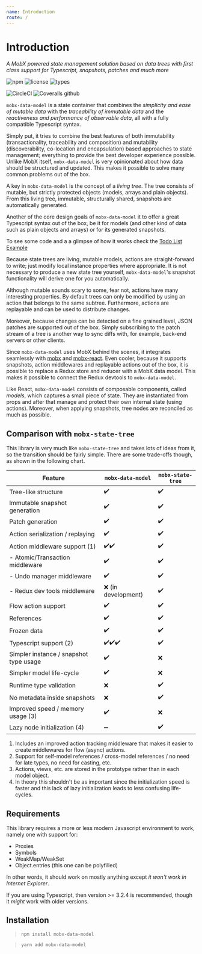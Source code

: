 ```yaml
---
name: Introduction
route: /
---
```


# Introduction

_A MobX powered state management solution based on data trees with first class support for Typescript, snapshots, patches and much more_

![npm](https://img.shields.io/npm/v/mobx-data-model.svg?style=flat-square&logo=npm)
![license](https://img.shields.io/npm/l/mobx-data-store.svg?style=flat-square)
![types](https://img.shields.io/npm/types/mobx-data-store.svg?style=flat-square&logo=typescript)

![CircleCI](https://img.shields.io/circleci/build/github/xaviergonz/mobx-data-model.svg?style=flat-square&logo=circleci)
![Coveralls github](https://img.shields.io/coveralls/github/xaviergonz/mobx-data-model.svg?style=flat-square&logo=coveralls)

`mobx-data-model` is a state container that combines the _simplicity and ease of mutable data_ with the _traceability of immutable data_ and the _reactiveness and performance of observable data_, all with a fully compatible Typescript syntax.

Simply put, it tries to combine the best features of both immutability (transactionality, traceability and composition) and mutability (discoverability, co-location and encapsulation) based approaches to state management; everything to provide the best developer experience possible.
Unlike MobX itself, `mobx-data-model` is very opinionated about how data should be structured and updated.
This makes it possible to solve many common problems out of the box.

A key in `mobx-data-model` is the concept of a _living tree_. The tree consists of mutable, but strictly protected objects (models, arrays and plain objects).
From this living tree, immutable, structurally shared, snapshots are automatically generated.

Another of the core design goals of `mobx-data-model` it to offer a great Typescript syntax out of the box, be it for models (and other kind of data such as plain objects and arrays) or for its generated snapshots.

To see some code and a a glimpse of how it works check the [Todo List Example](./examples/todoList)

Because state trees are living, mutable models, actions are straight-forward to write; just modify local instance properties where appropriate. It is not necessary to produce a new state tree yourself, `mobx-data-model`'s snapshot functionality will derive one for you automatically.

Although mutable sounds scary to some, fear not, actions have many interesting properties.
By default trees can only be modified by using an action that belongs to the same subtree.
Furthermore, actions are replayable and can be used to distribute changes.

Moreover, because changes can be detected on a fine grained level, JSON patches are supported out of the box.
Simply subscribing to the patch stream of a tree is another way to sync diffs with, for example, back-end servers or other clients.

Since `mobx-data-model` uses MobX behind the scenes, it integrates seamlessly with [mobx](https://mobx.js.org) and [mobx-react](https://github.com/mobxjs/mobx-react).
Even cooler, because it supports snapshots, action middlewares and replayable actions out of the box, it is possible to replace a Redux store and reducer with a MobX data model.
This makes it possible to connect the Redux devtools to `mobx-data-model`.

Like React, `mobx-data-model` consists of composable components, called _models_, which captures a small piece of state. They are instantiated from props and after that manage and protect their own internal state (using actions). Moreover, when applying snapshots, tree nodes are reconciled as much as possible.

## Comparison with `mobx-state-tree`

This library is very much like `mobx-state-tree` and takes lots of ideas from it, so the transition
should be fairly simple. There are some trade-offs though, as shown in the following chart.

| Feature                                | `mobx-data-model`   | `mobx-state-tree` |
| -------------------------------------- | ------------------- | ----------------- |
| Tree-like structure                    | ✔️                  | ✔️                |
| Immutable snapshot generation          | ✔️                  | ✔️                |
| Patch generation                       | ✔️                  | ✔️                |
| Action serialization / replaying       | ✔️                  | ✔️                |
| Action middleware support (1)          | ✔️✔️                | ✔️                |
| - Atomic/Transaction middleware        | ✔️                  | ✔️                |
| - Undo manager middleware              | ✔️                  | ✔️                |
| - Redux dev tools middleware           | ❌ (in development) | ✔️                |
| Flow action support                    | ✔️                  | ✔️                |
| References                             | ✔️                  | ✔️                |
| Frozen data                            | ✔️                  | ✔️                |
| Typescript support (2)                 | ✔️✔️✔️              | ✔️                |
| Simpler instance / snapshot type usage | ✔️                  | ❌                |
| Simpler model life-cycle               | ✔️                  | ❌                |
| Runtime type validation                | ❌                  | ✔️                |
| No metadata inside snapshots           | ❌                  | ✔️                |
| Improved speed / memory usage (3)      | ✔️                  | ❌                |
| Lazy node initialization (4)           | ➖                  | ✔️                |

1. Includes an improved action tracking middleware that makes it easier to create
   middlewares for flow (async) actions.
2. Support for self-model references / cross-model references / no need for late types, no need for casting,
   etc.
3. Actions, views, etc. are stored in the prototype rather than in each model object.
4. In theory this shouldn't be as important since the initialization speed is faster and this
   lack of lazy initialization leads to less confusing life-cycles.

## Requirements

This library requires a more or less modern Javascript environment to work, namely one with support for:

- Proxies
- Symbols
- WeakMap/WeakSet
- Object.entries (this one can be polyfilled)

In other words, it should work on mostly anything except _it won't work in Internet Explorer_.

If you are using Typescript, then version >= 3.2.4 is recommended, though it _might_ work with older versions.

## Installation

> `npm install mobx-data-model`

> `yarn add mobx-data-model`

